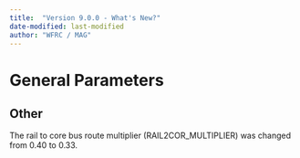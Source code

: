 ```yaml
---
title:  "Version 9.0.0 - What's New?"
date-modified: last-modified
author: "WFRC / MAG"
---
```


# General Parameters

## Other

The rail to core bus route multiplier (RAIL2COR_MULTIPLIER) was changed from 0.40 to 0.33.




